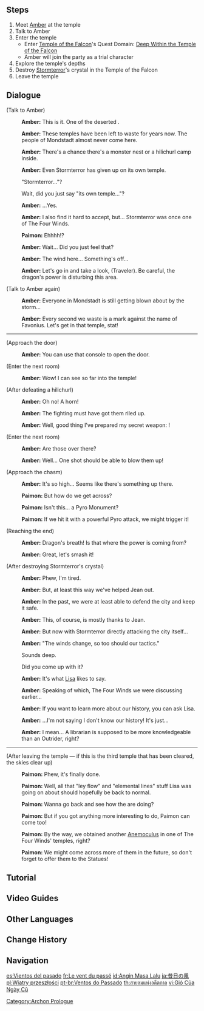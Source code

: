 {{Quest Infobox
|image         = Archon Quest C0A1 Winds of the Past.png
|id            = 00360
|type          = Archon
|chapter       = Prologue
|actNum        = I
|act           = The Outlander Who Caught the Wind
|part          = 9
|startLocation = [[Starfell Valley]], [[Mondstadt]]
|region        = Mondstadt
|area          = Starfell Valley
|prev          = Knights of Favonius (Quest)
|next          = Shadow Over Mondstadt
|concurrent    = Crash Course
|concurrent2   = Sparks Amongst the Pages
|domain        = Deep Within the Temple of the Falcon
|exp           = 275
|mora          = 3,000
|primogems     = 20
|other         = {{Card|Character EXP|1,550}}{{Card|Enhancement Ore|3}}
|characters    = Amber;Paimon;Traveler
|voiced        = yes
}}

{{TeyvatQuest|0|1|part=9}}

==Steps==
# Meet [[Amber]] at the temple
# Talk to Amber
# Enter the temple
#* Enter [[Temple of the Falcon]]'s Quest Domain: [[Deep Within the Temple of the Falcon]]
#* Amber will join the party as a trial character
# Explore the temple's depths
# Destroy [[Stormterror]]'s crystal in the Temple of the Falcon
# Leave the temple

==Dialogue==
{{Quest Description|To stop Stormterror's siege, you must venture out and eliminate the elemental flows left within the ruined Temples of the [[Four Winds]]. Amber is waiting for you at the Temple of the Falcon.}}
{{Dialogue start}}
;(Talk to Amber)
:{{A|vo mdaq027 2 ambor 01.ogg}} '''Amber:''' This is it. One of the deserted {{Color|buzzword|temples of The Four Winds}}.
:{{A|vo mdaq027 2 ambor 02.ogg}} '''Amber:''' These temples have been left to waste for years now. The people of Mondstadt almost never come here.
:{{A|vo mdaq027 2 ambor 03.ogg}} '''Amber:''' There's a chance there's a monster nest or a hilichurl camp inside.
:{{A|vo mdaq027 2 ambor 04.ogg}} '''Amber:''' Even Stormterror has given up on its own temple.
:{{DIcon}} "Stormterror..."?
:{{DIcon}} Wait, did you just say "its own temple..."?
:{{A|vo mdaq027 2 ambor 05.ogg}} '''Amber:''' ...Yes.
:{{A|vo mdaq027 2 ambor 06.ogg}} '''Amber:''' I also find it hard to accept, but... Stormterror was once one of The Four Winds.
:{{A|vo mdaq027 2 paimon 01.ogg}} '''Paimon:''' Ehhhh!?
:{{A|vo mdaq027 2 ambor 07.ogg}} '''Amber:''' Wait... Did you just feel that?
:{{A|vo mdaq027 2 ambor 08.ogg}} '''Amber:''' The wind here... Something's off...
:{{A|vo mdaq027 2 ambor 09.ogg}} '''Amber:''' Let's go in and take a look, (Traveler). Be careful, the dragon's power is disturbing this area.

;(Talk to Amber again)
:{{A|vo dialog mdaq027 ambor 01.ogg}} '''Amber:''' Everyone in Mondstadt is still getting blown about by the storm...
:{{A|vo dialog mdaq027 ambor 02.ogg}} '''Amber:''' Every second we waste is a mark against the name of Favonius. Let's get in that temple, stat!
----
;(Approach the door)
:{{A|vo mdaq028 4 ambor 01.ogg}} '''Amber:''' You can use that console to open the door.

;(Enter the next room)
:{{A|vo mdaq028 4 ambor 02.ogg}} '''Amber:''' Wow! I can see so far into the temple!

;(After defeating a hilichurl)
:{{A|vo mdaq028 4 ambor 03.ogg}} '''Amber:''' Oh no! A horn!
:{{A|vo mdaq028 4 ambor 04.ogg}} '''Amber:''' The fighting must have got them riled up.
:{{A|vo mdaq028 4 ambor 05.ogg}} '''Amber:''' Well, good thing I've prepared my secret weapon: {{Color|buzzword|Explosive Puppet "Baron Bunny"}}!

;(Enter the next room)
:{{A|vo mdaq028 4 ambor 06.ogg}} '''Amber:''' Are those {{Color|buzzword|explosive barrels}} over there?
:{{A|vo mdaq028 4 ambor 07.ogg}} '''Amber:''' Well... One shot should be able to blow them up!

;(Approach the chasm)
:{{A|vo mdaq028 4 ambor 08.ogg}} '''Amber:''' It's so high... Seems like there's something up there.
:{{A|vo mdaq028 4 paimon 02.ogg}} '''Paimon:''' But how do we get across?
:{{A|vo mdaq028 4 paimon 03.ogg}} '''Paimon:''' Isn't this... a Pyro Monument?
:{{A|vo mdaq028 4 paimon 04.ogg}} '''Paimon:''' If we hit it with a powerful Pyro attack, we might trigger it!

;(Reaching the end)
:{{A|vo mdaq028 5 ambor 01.ogg}} '''Amber:''' Dragon's breath! Is that where the power is coming from?
:{{A|vo mdaq028 5 ambor 02.ogg}} '''Amber:''' Great, let's smash it!

;(After destroying Stormterror's crystal)
:{{A|vo mdaq028 5 ambor 03.ogg}} '''Amber:''' Phew, I'm tired.
:{{A|vo mdaq028 5 ambor 04.ogg}} '''Amber:''' But, at least this way we've helped Jean out.
:{{A|vo mdaq028 5 ambor 05.ogg}} '''Amber:''' In the past, we were at least able to defend the city and keep it safe.
:{{A|vo mdaq028 5 ambor 06.ogg}} '''Amber:''' This, of course, is mostly thanks to Jean.
:{{A|vo mdaq028 5 ambor 07.ogg}} '''Amber:''' But now with Stormterror directly attacking the city itself...
:{{A|vo mdaq028 5 ambor 08.ogg}} '''Amber:''' "The winds change, so too should our tactics."
:{{DIcon}} Sounds deep.
:{{DIcon}} Did you come up with it?
:{{A|vo mdaq028 5 ambor 09.ogg}} '''Amber:''' It's what [[Lisa]] likes to say.
:{{A|vo mdaq028 5 ambor 10.ogg}} '''Amber:''' Speaking of which, The Four Winds we were discussing earlier...
:{{A|vo mdaq028 5 ambor 11.ogg}} '''Amber:''' If you want to learn more about our history, you can ask Lisa.
:{{A|vo mdaq028 5 ambor 12.ogg}} '''Amber:''' ...I'm not saying I don't know our history! It's just...
:{{A|vo mdaq028 5 ambor 13.ogg}} '''Amber:''' I mean... A librarian is supposed to be more knowledgeable than an Outrider, right?
----
;(After leaving the temple &mdash; if this is the third temple that has been cleared, the skies clear up)
:{{A|vo mdaq035 3b paimon 01.ogg}} '''Paimon:''' Phew, it's finally done.
:{{A|vo mdaq035 3b paimon 02.ogg}} '''Paimon:''' Well, all that "ley flow" and "elemental lines" stuff Lisa was going on about should hopefully be back to normal.
:{{A|vo mdaq035 3b paimon 03.ogg}} '''Paimon:''' Wanna go back and see how the {{Color|buzzword|Knights}} are doing?
:{{A|vo mdaq035 3b paimon 04.ogg}} '''Paimon:''' But if you got anything more interesting to do, Paimon can come too!
:{{A|vo mdaq035 3b paimon 05.ogg}} '''Paimon:''' By the way, we obtained another [[Anemoculus]] in one of The Four Winds' temples, right?
:{{A|vo mdaq035 3b paimon 06.ogg}} '''Paimon:''' We might come across more of them in the future, so don't forget to offer them to the Statues!
{{Dialogue end}}

==Tutorial==
{{Transclude|Tutorial/Winds of the Past}}

==Video Guides==
{{EVT
|video1   = https://youtu.be/-c7XK_1p3fM
|caption1 = Deep Within the Temple of the Falcon Domain Guide (6 Chests)
}}

==Other Languages==
{{Other Languages
|en      = Winds of the Past
|zhs     = 昔日的风
|zhs_rm  = Xīrì de Fēng
|zht     = 昔日的風
|zht_rm  = Xīrì de Fēng
|zh_tl   = The Wind of Bygone Days
|ja      = 昔日の風
|ja_rm   = Sekijitsu no Kaze{{Assumed}}
|ja_tl   = The Wind of Bygone Days
|ko      = 지난날의 바람
|ko_rm   = Jinannar-ui Baram
|ko_tl   = The Wind of Bygone Days
|es      = Vientos del pasado
|es_tl   = Winds of the Past
|fr      = Le vent du passé
|fr_tl   = The Wind of the Past
|ru      = Ветра прошлого
|ru_tl   = Winds of the Past
|th      = สายลมแห่งอดีตกาล
|th_rm   = Sailom haeng oditkan
|th_tl   = Winds of the Past
|vi      = Gió Của Ngày Cũ
|vi_tl   = 
|de      = Die Winde der Vergangenheit
|de_tl   = The Winds of the Past
|id      = Angin Masa Lalu
|id_tl   = Wind of the Past
|pt      = Ventos do Passado
|pt_tl   = Winds of the Past
|tr      = Geçmişin Rüzgarları
|tr_tl   = 
|it      = Venti del passato
|it_tl   = Winds of the Past
}}

==Change History==
{{Change History|1.0}}

==Navigation==
{{Archon Quest Navbox|chapter=Prologue}}
[[Category:Archon Prologue]]

[[es:Vientos del pasado]]
[[fr:Le vent du passé]]
[[id:Angin Masa Lalu]]
[[ja:昔日の風]]
[[pl:Wiatry przeszłości]]
[[pt-br:Ventos do Passado]]
[[th:สายลมแห่งอดีตกาล]]
[[vi:Gió Của Ngày Cũ]]